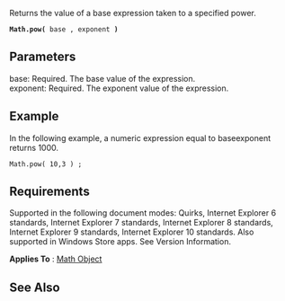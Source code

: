 Returns the value of a base expression taken to a specified power.

 '''Math.pow(''' base , exponent ''')'''

==Parameters==
; base: Required. The base value of the expression.
; exponent: Required. The exponent value of the expression.

==Example==
In the following example, a numeric expression equal to baseexponent returns 1000.

 Math.pow( 10,3 ) ;

==Requirements==
Supported in the following document modes: Quirks, Internet Explorer 6 standards, Internet Explorer 7 standards, Internet Explorer 8 standards, Internet Explorer 9 standards, Internet Explorer 10 standards. Also supported in Windows Store apps. See Version Information.

'''Applies To''' : [[Objects/Math|Math Object]]


==See Also==

              
